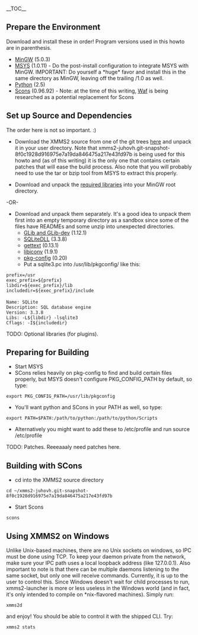 __TOC__

==Prepare the Environment==
Download and install these in order! Program versions used in this howto are in parenthesis.

*[http://sourceforge.net/project/showfiles.php?group_id=2435 MinGW] (5.0.3)
*[http://sourceforge.net/project/showfiles.php?group_id=2435 MSYS] (1.0.11) - Do the post-install configuration to integrate MSYS with MinGW. IMPORTANT: Do yourself a *huge* favor and install this in the same directory as MinGW, leaving off the trailing /1.0 as well.
*[http://www.python.org/download/ Python] (2.5)
*[http://sourceforge.net/project/showfiles.php?group_id=30337&package_id=22359&release_id=408906 Scons] (0.96.92) - Note: at the time of this writing, [http://freehackers.org/~tnagy/bksys.html Waf] is being researched as a potential replacement for Scons

==Set up Source and Dependencies==
The order here is not so important. :)

*Download the XMMS2 source from one of the git trees [http://git.xmms.se/ here] and unpack it in your user directory. Note that xmms2-juhovh.git-snapshot-8f0c1928d916975e7a19da846475a217e43fd97b is being used for this howto and (as of this writing) it is the only one that contains certain patches that will ease the build process. Also note that you will probably need to use the tar or bzip tool from MSYS to extract this properly.

*Download and unpack the [http://dan.chokola.com/files/xmms2/xmms2_win32_deps.zip required libraries] into your MinGW root directory.
-OR-
*Download and unpack them separately. It's a good idea to unpack them first into an empty temporary directory as a sandbox since some of the files have READMEs and some unzip into unexpected directories.
**[http://www.gimp.org/~tml/gimp/win32/downloads.html GLib and GLib-dev] (1.12.1)
**[http://www.sqlite.org/download.html SQLiteDLL] (3.3.8)
**[http://sourceforge.net/project/showfiles.php?group_id=25167 gettext] (0.13.1)
**[http://sourceforge.net/project/showfiles.php?group_id=25167 libiconv] (1.9.1)
**[http://www.gimp.org/~tml/gimp/win32/downloads.html pkg-config] (0.20)
**Put a sqlite3.pc into /usr/lib/pkgconfig/ like this:
 prefix=/usr
 exec_prefix=${prefix}
 libdir=${exec_prefix}/lib
 includedir=${exec_prefix}/include
 
 Name: SQLite
 Description: SQL database engine
 Version: 3.3.8
 Libs: -L${libdir} -lsqlite3
 Cflags: -I${includedir}

TODO: Optional libraries (for plugins).

==Preparing for Building==
*Start MSYS
*SCons relies heavily on pkg-config to find and build certain files properly, but MSYS doesn't configure PKG_CONFIG_PATH by default, so type:
 export PKG_CONFIG_PATH=/usr/lib/pkgconfig
*You'll want python and SCons in your PATH as well, so type:
 export PATH=$PATH:/path/to/python:/path/to/python/Scripts
*Alternatively you might want to add these to /etc/profile and run source /etc/profile

TODO: Patches. Reeeaaaly need patches here.

==Building with SCons==
*cd into the XMMS2 source directory
 cd ~/xmms2-juhovh.git-snapshot-8f0c1928d916975e7a19da846475a217e43fd97b
*Start Scons
 scons

==Using XMMS2 on Windows==
Unlike Unix-based machines, there are no Unix sockets on windows, so IPC must be done using TCP. To keep your daemon private from the network, make sure your IPC path uses a local loopback address (like 127.0.0.1). Also important to note is that there can be multiple daemons listening to the same socket, but only one will receive commands. Currently, it is up to the user to control this.
Since Windows doesn't wait for child processes to run, xmms2-launcher is more or less useless in the Windows world (and in fact, it's only intended to compile on *nix-flavored machines). Simply run:
 xmms2d
and enjoy! You should be able to control it with the shipped CLI. Try:
 xmms2 stats